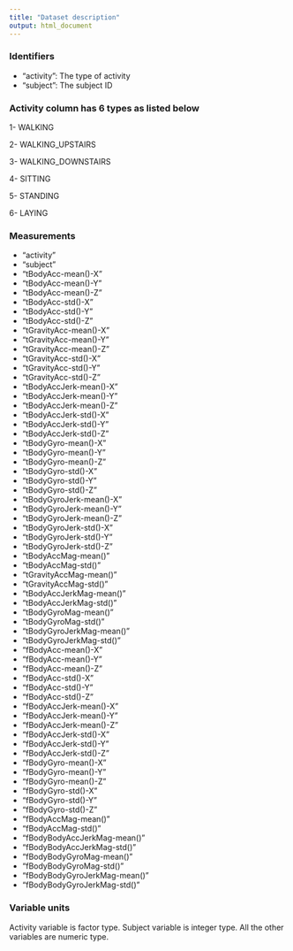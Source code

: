 ```yaml
---
title: "Dataset description"
output: html_document
---
```


### Identifiers

   - "activity": The type of activity
   - "subject": The subject ID

### Activity column has 6 types as listed below

   1- WALKING
   
   2- WALKING_UPSTAIRS
   
   3- WALKING_DOWNSTAIRS
   
   4- SITTING
   
   5- STANDING
   
   6- LAYING

### Measurements

   - "activity"
   - "subject"
   - "tBodyAcc-mean()-X"
   - "tBodyAcc-mean()-Y"
   - "tBodyAcc-mean()-Z"
   - "tBodyAcc-std()-X"
   - "tBodyAcc-std()-Y"
   - "tBodyAcc-std()-Z"
   - "tGravityAcc-mean()-X"
   - "tGravityAcc-mean()-Y"
   - "tGravityAcc-mean()-Z"
   - "tGravityAcc-std()-X"
   - "tGravityAcc-std()-Y"
   - "tGravityAcc-std()-Z"
   - "tBodyAccJerk-mean()-X"
   - "tBodyAccJerk-mean()-Y"
   - "tBodyAccJerk-mean()-Z"
   - "tBodyAccJerk-std()-X"
   - "tBodyAccJerk-std()-Y"
   - "tBodyAccJerk-std()-Z"
   - "tBodyGyro-mean()-X"
   - "tBodyGyro-mean()-Y"
   - "tBodyGyro-mean()-Z"
   - "tBodyGyro-std()-X"
   - "tBodyGyro-std()-Y"
   - "tBodyGyro-std()-Z"
   - "tBodyGyroJerk-mean()-X"
   - "tBodyGyroJerk-mean()-Y"
   - "tBodyGyroJerk-mean()-Z"
   - "tBodyGyroJerk-std()-X"
   - "tBodyGyroJerk-std()-Y"
   - "tBodyGyroJerk-std()-Z"
   - "tBodyAccMag-mean()"
   - "tBodyAccMag-std()"
   - "tGravityAccMag-mean()"
   - "tGravityAccMag-std()"
   - "tBodyAccJerkMag-mean()"
   - "tBodyAccJerkMag-std()"
   - "tBodyGyroMag-mean()"
   - "tBodyGyroMag-std()"
   - "tBodyGyroJerkMag-mean()"
   - "tBodyGyroJerkMag-std()"
   - "fBodyAcc-mean()-X"
   - "fBodyAcc-mean()-Y"
   - "fBodyAcc-mean()-Z"
   - "fBodyAcc-std()-X"
   - "fBodyAcc-std()-Y"
   - "fBodyAcc-std()-Z"
   - "fBodyAccJerk-mean()-X"
   - "fBodyAccJerk-mean()-Y"
   - "fBodyAccJerk-mean()-Z"
   - "fBodyAccJerk-std()-X"
   - "fBodyAccJerk-std()-Y"
   - "fBodyAccJerk-std()-Z"
   - "fBodyGyro-mean()-X"
   - "fBodyGyro-mean()-Y"
   - "fBodyGyro-mean()-Z"
   - "fBodyGyro-std()-X"
   - "fBodyGyro-std()-Y"
   - "fBodyGyro-std()-Z"
   - "fBodyAccMag-mean()"
   - "fBodyAccMag-std()"
   - "fBodyBodyAccJerkMag-mean()"
   - "fBodyBodyAccJerkMag-std()"
   - "fBodyBodyGyroMag-mean()"
   - "fBodyBodyGyroMag-std()"
   - "fBodyBodyGyroJerkMag-mean()"
   - "fBodyBodyGyroJerkMag-std()"

### Variable units

Activity variable is factor type. Subject variable is integer type. All the other variables are numeric type.